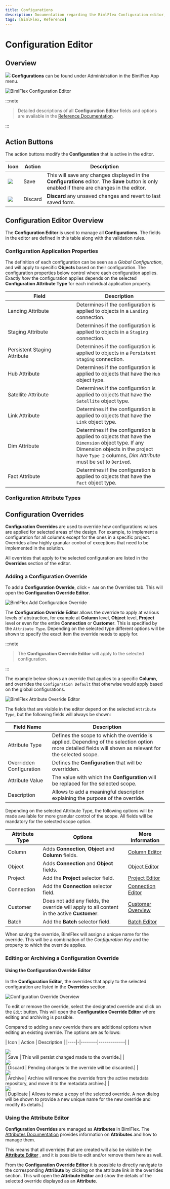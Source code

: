 ---
title: Configurations
description: Documentation regarding the BimlFlex Configuration editor, including editor fields, action buttons, field descriptions, setting options, and overrides.
tags: [BimlFlex, Reference]
---


# Configuration Editor

<InclHeaderConfiguration />

## Overview

<img class="icon-inline" src="images/svg-icons/configurations.svg" /> **Configurations** can be found under Administration in the BimlFlex App menu.

![BimlFlex Configuration Editor](images/bfx-configurations-editor-overview.png "BimlFlex Configuration Editor")
:::note


> Detailed descriptions of all **Configuration Editor** fields and options are available in the [Reference Documentation](bimlflex-app-reference-documentation-Configurations).

:::


## Action Buttons

The action buttons modify the **Configuration** that is active in the editor.

| Icon | Action | Description |
| ---- | ------ | ----------- |
| <div class="icon-col m-5"><img src="images/svg-icons/save.svg" /></div> | Save | This will save any changes displayed in the **Configurations** editor.  The **Save** button is only enabled if there are changes in the editor.|
| <div class="icon-col m-5"><img src="images/svg-icons/discard.svg" /></div> | Discard | **Discard** any unsaved changes and revert to last saved form.|

## Configuration Editor Overview

The **Configuration Editor** is used to manage all **Configurations**. The fields in the editor are defined in this table along with the validation rules.

### Configuration Application Properties

The definition of each configuration can be seen as a *Global Configuration*, and will apply to specific **Objects** based on their configuration. The configuration properties below control where each configuration applies. Exactly *how* the configuration applies depends on the selected **Configuration Attribute Type** for each individual application property.

| <div style="width:200px">Field</div>| Description |
|------------------------------------ | ----------- |
| Landing Attribute            | Determines if the configuration is applied to objects in a `Landing` connection.|
| Staging Attribute            | Determines if the configuration is applied to objects in a `Staging` connection.|
| Persistent Staging Attribute | Determines if the configuration is applied to objects in a `Persistent Staging` connection.|
| Hub Attribute                | Determines if the configuration is applied to objects that have the `Hub` object type.|
| Satellite Attribute          | Determines if the configuration is applied to objects that have the `Satellite` object type.|
| Link Attribute               | Determines if the configuration is applied to objects that have the `Link` object type.|
| Dim Attribute                | Determines if the configuration is applied to objects that have the `Dimension` object type. If any Dimension objects in the project have `Type 2` columns, *Dim Attribute* must be set to `Derived`.|
| Fact Attribute               | Determines if the configuration is applied to objects that have the `Fact` object type.|

### Configuration Attribute Types

<EnumConfigurationAttributeType />

## Configuration Overrides

**Configuration Overrides** are used to override how configurations values are applied for selected areas of the design. For example, to implement a configuration for all columns except for the ones in a specific project. Overrides allow highly granular control of exceptions that need to be implemented in the solution.

All overrides that apply to the selected configuration are listed in the **Overrides** section of the editor.

### Adding a Configuration Override

To add a **Configuration Override**, click `+ Add` on the Overrides tab. This will open the **Configuration Override Editor**.

![BimlFlex Add Configuration Override](images/bfx-add-attribute-override-plus-button.png "BimlFlex Add Configuration Override")

The **Configuration Override Editor** allows the override to apply at various levels of abstraction, for example at **Column** level, **Object** level, **Project** level or even for the entire **Connection** or **Customer**. This is specified by the `Attribute Type`. Depending on the selected type different options will be shown to specify the exact item the override needs to apply for.
:::note


> The **Configuration Override Editor** will apply to the selected configuration.

:::


The example below shows an override that applies to a specific **Column**, and overrides the `Configuration Default` that otherwise would apply based on the global configurations.

![BimlFlex Attribute Override Editor](images/bfx-add-configuration-override.png "BimlFlex Attribute Override Editor")

The fields that are visible in the editor depend on the selected `Attribute Type`, but the following fields will always be shown:

| Field Name               | Description                                         |
| -------------------------| --------------------------------------------------- |
| Attribute Type           | Defines the scope to which the override is applied. Depending of the selection option more detailed fields will shown as relevant for the selected scope.|
| Overridden Configuration | Defines the **Configuration** that will be overridden.|
| Attribute Value          | The value with which the **Configuration** will be replaced for the selected scope.|
| Description              | Allows to add a meaningful description explaining the purpose of the override.|

Depending on the selected Attribute Type, the following options will be made available for more granular control of the scope. All fields will be mandatory for the selected scope option.

| Attribute Type           | Options | More Information |
| -------------------------| --------------------------------------------------- | --------------------------------- |
| Column                   | Adds **Connection**, **Object** and **Column** fields.| [Column Editor](bimlflex-column-editor)|
| Object                   | Adds **Connection** and **Object** fields.| [Object Editor](bimlflex-object-editor)|
| Project                  | Add the **Project** selector field.| [Project Editor](bimlflex-project-editor)|
| Connection               | Add the **Connection** selector field.| [Connection Editor](bimlflex-connection-editor)|
| Customer                 | Does not add any fields, the override will apply to all content in the active **Customer**.| [Customer Overview](bimlflex-concepts-customer)|
| Batch                    | Add the **Batch** selector field.| [Batch Editor](bimlflex-batch-editor)|

When saving the override, BimlFlex will assign a unique name for the override. This will be a combination of the *Configuration Key* and the property to which the override applies.

### Editing or Archiving a Configuration Override

#### Using the Configuration Override Editor

In the **Configuration Editor**, the overrides that apply to the selected configuration are listed in the **Overrides** section.

![Configuration Override Overview](images/bfx-configuration-editor-overrides-overview.png "Configuration Override Overview")

To edit or remove the override, select the designated override and click on the `Edit` button. This will open the **Configuration Override Editor** where editing and archiving is possible.

Compared to adding a new override there are additional options when editing an existing override. The options are as follows:

| Icon | Action | Description |
|----|-|--------|-------------|
| <div class="icon-col m-5"><img src="images/svg-icons/save.svg" /></div> | Save | This will persist changed made to the override.|
| <div class="icon-col m-5"><img src="images/svg-icons/discard.svg" /></div> | Discard | Pending changes to the override will be discarded.|
| <div class="icon-col m-5"><img src="images/svg-icons/archive-delete.svg" /></div> | Archive | Archive will remove the override from the active metadata repository, and move it to the metadata archive.|
| <div class="icon-col m-5"><img src="images/svg-icons/duplicate-objects.svg" /></div> | Duplicate | Allows to make a copy of the selected override. A new dialog will be shown to provide a new unique name for the new override and modify its details.|

### Using the Attribute Editor

**Configuration Overrides** are managed as **Attributes** in BimlFlex. The [Attributes Documentation](bimlflex-attribute-editor) provides information on **Attributes** and how to manage them.

This means that all overrides that are created will also be visible in the [**Attribute Editor**](bimlflex-attribute-editor) , and it is possible to edit and/or remove them here as well.

From the **Configuration Override Editor** it is possible to directly navigate to the corresponding **Attribute** by clicking on the attribute link in the overrides section. This will open the **Attribute Editor** and show the details of the selected override displayed as an **Attribute**.
